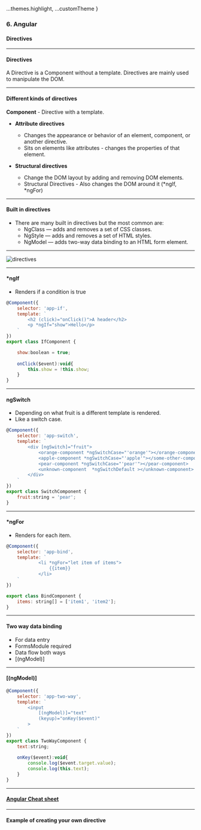 
  ...themes.highlight,
  ...customTheme
}



### 6. Angular
#### Directives


---


#### Directives

A Directive is a Component without a template.
Directives are mainly used to manipulate the DOM.



---


#### Different kinds of directives

**Component** - Directive with a template.
* **Attribute directives**
  * Changes the appearance or behavior of an element, component, or another directive.
  * Sits on elements like attributes - changes the properties of that element.


* **Structural directives**
  * Change the DOM layout by adding and removing DOM elements.
  * Structural Directives - Also changes the DOM around it (*ngIf, *ngFor)


---
				

#### Built in directives
				
* There are many built in directives but the most common are:
	* NgClass — adds and removes a set of CSS classes.
	* NgStyle — adds and removes a set of HTML styles.
	* NgModel — adds two-way data binding to an HTML form element.


---

<img src={img1} alt="directives"/>


---

#### *ngIf

* Renders if a condition is true
           
```JavaScript
@Component({
	selector: 'app-if',
	template: `
		<h2 (click)="onClick()">A header</h2>
		<p *ngIf="show">Hello</p>
	`
})
export class IfComponent {

	show:boolean = true;
		
	onClick($event):void{
		this.show = !this.show;
	}
}
```



---
				

#### ngSwitch

* Depending on what fruit is a different template is rendered.
* Like a switch case.
           
```JavaScript
@Component({
	selector: 'app-switch',
	template: `
		<div [ngSwitch]="fruit">
			<orange-component *ngSwitchCase="'orange'"></orange-component>
			<apple-component *ngSwitchCase="'apple'"></some-other-component>
			<pear-component *ngSwitchCase="'pear'"></pear-component>
			<unknown-component  *ngSwitchDefault ></unknown-component>
		</div>
	`
})
export class SwitchComponent {
	fruit:string = 'pear';	
}
```


---
				
#### *ngFor

* Renders for each item.
           
```JavaScript
@Component({
	selector: 'app-bind',
	template: `
			<li *ngFor="let item of items">
				{{item}}
			</li>
	`
})

export class BindComponent {
	items: string[] = ['item1', 'item2'];
}
```


---

#### Two way data binding

* For data entry
* FormsModule required
* Data flow both ways
* [(ngModel)]


---
				
####  [(ngModel)]
           
```JavaScript
@Component({
	selector: 'app-two-way',
	template: `
		<input
			[(ngModel)]="text"
			(keyup)="onKey($event)"
		>
	`
})
export class TwoWayComponent {
	text:string;
		
	onKey($event):void{
		console.log($event.target.value);
		console.log(this.text);
	}
}
```


---

#### <a href="https://angular.io/guide/cheatsheet" target="blank">Angular Cheat sheet</a>


---

#### Example of creating your own directive